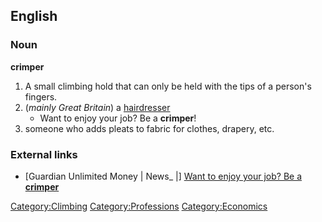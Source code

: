 ==English==
===Noun===
'''crimper'''
# A small climbing hold that can only be held with the tips of a person's fingers.
# (''mainly Great Britain'') a [[hairdresser]]
#* Want to enjoy your job? Be a '''crimper'''!
# someone who adds pleats to fabric for clothes, drapery, etc.

=== External links ===
*[Guardian Unlimited Money | News_ |] [http://money.guardian.co.uk/news_/story/0,1456,1424777,00.html?=rss Want to enjoy your job? Be a '''crimper''']

[[Category:Climbing]]
[[Category:Professions]]
[[Category:Economics]]